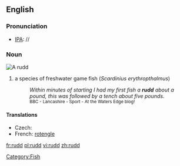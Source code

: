 {{wikipedia}}
==English==
===Pronunciation===
*[[IPA]]: //
===Noun===
[[Image:ScardiniusErythropthalmusXBlikkaBjoerkna.JPG|thumb|A '''rudd''']]
{{en-noun}}
# a species of freshwater game fish (''Scardinius erythropthalmus'')
#: ''Within minutes of starting I had my first fish a '''rudd''' about a pound, this was followed by a tench about five pounds''.
#: <small>BBC - Lancashire - Sport - At the Waters Edge blog!</small>

====Translations====
* Czech: {{t+|cs|perlín}} {{m}}
*French: [[rotengle]]
[[Category:Fish]]

[[fr:rudd]]
[[pl:rudd]]
[[vi:rudd]]
[[zh:rudd]]